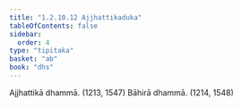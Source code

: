 ```yaml
---
title: "1.2.10.12 Ajjhattikaduka"
tableOfContents: false
sidebar:
  order: 4
type: "tipitaka"
basket: "ab"
book: "dhs"
---
```



<DynamicBreadcrumb />

<Division number="88" book="dhs">

<Paragraph number="208" book="dhs">
Ajjhattikā dhammā. (<Emphasis>1213, 1547</Emphasis>)
</Paragraph>

<Paragraph number="209" book="dhs">
Bāhirā dhammā. (<Emphasis>1214, 1548</Emphasis>)
</Paragraph>
</Division>